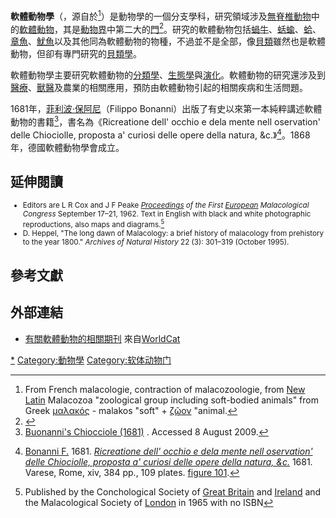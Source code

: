 {{動物學|Image:Caribbean_reef_squid.jpg}}
'''軟體動物學'''（{{lang-en|Malacology}}，源自於{{lang-gr|μαλακός}}<ref>From French malacologie, contraction of malacozoologie, from [[New_Latin|New Latin]] Malacozoa "zoological group including soft-bodied animals" from Greek [[wikt:μαλακός|μαλακός]] - malakos "soft" + [[wikt:ζῷον|ζῷον]] "animal.</ref>）是動物學的一個分支學科，研究領域涉及[[無脊椎動物|無脊椎動物]]中的[[軟體動物|軟體動物]]，其是[[動物界|動物界]]中第二大的[[門_(生物)|門]]<ref>{{Cite web |url=http://www.flmnh.ufl.edu/malacology/ |title=Home - Division of Malacology - FLMNH<!-- Bot generated title --> |accessdate=2011-05-21 |archive-date=2007-02-08 |archive-url=https://web.archive.org/web/20070208135845/http://www.flmnh.ufl.edu/malacology/ |dead-url=no }}</ref>。研究的軟體動物包括[[蝸牛|蝸牛]]、[[蛞蝓|蛞蝓]]、[[蛤|蛤]]、[[章魚|章魚]]、[[魷魚|魷魚]]以及其他同為軟體動物的物種，不過並不是全部，像[[貝類|貝類]]雖然也是軟體動物，但卻有專門研究的[[貝類學|貝類學]]。

軟體動物學主要研究軟體動物的[[分類學|分類學]]、[[生態學|生態學]]與[[演化|演化]]。軟體動物的研究還涉及到[[醫療|醫療]]、[[獸醫|獸醫]]及農業的相關應用，預防由軟體動物引起的相關疾病和生活問題。

1681年，[[菲利波·保阿尼|菲利波·保阿尼]]（Filippo Bonanni）出版了有史以來第一本純粹講述軟體動物的書籍<ref>[http://www.ansp.org/museum/digital_collections/shells/bounanni.php Buonanni's Chiocciole (1681)] {{webarchive|url=https://web.archive.org/web/20100322225631/http://www.ansp.org/museum/digital_collections/shells/bounanni.php |date=2010-03-22 }}. Accessed 8 August 2009.</ref>，書名為《Ricreatione dell' occhio e dela mente nell oservation' delle Chiociolle, proposta a' curiosi delle opere della natura, &c.》<ref>{{it icon}} [[Filippo_Bonanni|Bonanni F.]] 1681. [http://www.archive.org/details/recreatiomentise00buon ''Ricreatione dell' occhio e dela mente nell oservation' delle Chiociolle, proposta a' curiosi delle opere della natura, &c.''] 1681. Varese, Rome, xiv, 384 pp., 109 plates. [http://www.archive.org/stream/recreatiomentise00buon#page/n415/mode/2up figure 101].</ref>。1868年，德國軟體動物學會成立。

== 延伸閱讀 ==
<small>
*Editors are L R Cox and J F Peake ''[[Proceedings|Proceedings]] of the First [[Europe|Europe]]an Malacological Congress'' September 17–21, 1962. Text in English with black and white photographic reproductions, also maps and diagrams.<ref>Published by the Conchological Society of [[Great_Britain|Great Britain]] and [[Ireland|Ireland]] and the Malacological Society of [[London|London]] in 1965 with no ISBN</ref>
* D. Heppel, "The long dawn of Malacology: a brief history of malacology from prehistory to the year 1800." ''Archives of Natural History'' 22 (3): 301–319 (October 1995).
</small>

== 參考文獻 ==
{{reflist}}

== 外部連結 ==
* {{en}}[http://www.worldcat.org/search?q=su%3AMollusks+Periodicals.&qt=hot_subject 有關軟體動物的相關期刊] {{Wayback|url=http://www.worldcat.org/search?q=su%3AMollusks+Periodicals.&qt=hot_subject |date=20171005031909 }} 來自[[WorldCat|WorldCat]]

{{Authority control}}
[[Category:軟體動物學|*]]
[[Category:動物學|Category:動物學]]
[[Category:软体动物门|Category:软体动物门]]